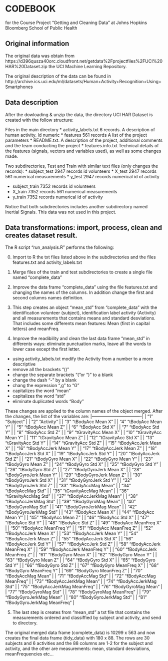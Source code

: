 CODEBOOK
======================================================== 
for the Course Project "Getting and Cleaning Data" at Johns Hopkins Bloomberg School of Public Health 

## Original information

The original data was obtain from https://d396qusza40orc.cloudfront.net/getdata%2Fprojectfiles%2FUCI%20HAR%20Dataset.zip the UCI Machine Learning Repository.

The original description of the data can be found in  http://archive.ics.uci.edu/ml/datasets/Human+Activity+Recognition+Using+Smartphones

## Data description
After the dowloading & unzip the data, the directory UCI HAR Dataset is created with the follow structure:
      
Files in the main directory
* activity_labels.txt
6 records. A description of human activity.
Id      numeric
* features
561 records
A list of the project parameters
* README.txt. 
A description of the project, additional comments and the team conducting the project
* features.info.txt
Technical details of the features (signals, vectors and variables used), as well as some changes made.

Two subdirectories, Test and Train with similar text files (only changes the records):
* subject_test    2947 records id volunteers
* X_test		2947 records 561 numerical measurements
* y_test		2947 records numerical id of activity

* subject_train	7352 records id volunteers
* X_train		7352 records 561 numerical measurements
* y_train		7352 records numerical id of activity

Notice that both subdirectories includes another subdirectory named Inertial Signals. This data was not used in this project.

## Data transformations: import, process, clean and creates dataset result.

The R script "run_analysis.R" performs the following:
      
0. Import to R the txt files listed above in the subdirectories and the files features.txt and activity_labels.txt

1. Merge files of the train and test subdirectories to create a single file named "complete_data"

2. Improve the data frame "complete_data" using the file features.txt and changing the names of the columns. In addition change the first and second columns names definition.

3. This step creates an object "mean_std" from "complete_data" with the identification volunteer (subject), identification label activity (Activity) and all measurements that contains means and standard desviations. That includes some differents mean features: Mean (first in capital letters) and meanFreq.

4. Improve the readibility and clean the last data frame "mean_std" in differents ways: eliminate punctuation marks, leave all the words to lower case except the first letter.
* using activity_labels.txt modify the Activity from a number to a more descriptive
* remove all the brackets "()"
* change the separate brackets "("or ")" to a blank
* change the dash "-" by a blank
* chang the expression ",g" to "G"
* capitalizes the word "mean" 
* capitalizes the word "std"
* eliminate duplicated words "Body"

These changes are applied to the column names of the object merged.
After the changes, the list of the variables are:
      |----------------------------------|
      | "1" "Subject"                 |
      | "2" "Activity"                   |
      | "3" "tBodyAcc Mean X"            |
      | "4" "tBodyAcc Mean Y"            |
      | "5" "tBodyAcc Mean Z"            |
      | "6" "tBodyAcc Std X"             |
      | "7" "tBodyAcc Std Y"             |
      | "8" "tBodyAcc Std Z"             |
      | "9" "tGravityAcc Mean X"         |
      | "10" "tGravityAcc Mean Y"        |
      | "11" "tGravityAcc Mean Z"        |
      | "12" "tGravityAcc Std X"         |
      | "13" "tGravityAcc Std Y"         |
      | "14" "tGravityAcc Std Z"         |
      | "15" "tBodyAccJerk Mean X"       |
      | "16" "tBodyAccJerk Mean Y"       |
      | "17" "tBodyAccJerk Mean Z"       |
      | "18" "tBodyAccJerk Std X"        |
      | "19" "tBodyAccJerk Std Y"        |
      | "20" "tBodyAccJerk Std Z"        |
      | "21" "tBodyGyro Mean X"          |
      | "22" "tBodyGyro Mean Y"          |
      | "23" "tBodyGyro Mean Z"          |
      | "24" "tBodyGyro Std X"           |
      | "25" "tBodyGyro Std Y"           |
      | "26" "tBodyGyro Std Z"           |
      | "27" "tBodyGyroJerk Mean X"      |
      | "28" "tBodyGyroJerk Mean Y"      |
      | "29" "tBodyGyroJerk Mean Z"      |
      | "30" "tBodyGyroJerk Std X"       |
      | "31" "tBodyGyroJerk Std Y"       |
      | "32" "tBodyGyroJerk Std Z"       |
      | "33" "tBodyAccMag Mean"          |
      | "34" "tBodyAccMag Std"           |
      | "35" "tGravityAccMag Mean"       |
      | "36" "tGravityAccMag Std"        |
      | "37" "tBodyAccJerkMag Mean"      |
      | "38" "tBodyAccJerkMag Std"       |
      | "39" "tBodyGyroMag Mean"         |
      | "40" "tBodyGyroMag Std"          |
      | "41" "tBodyGyroJerkMag Mean"     |
      | "42" "tBodyGyroJerkMag Std"      |
      | "43" "fBodyAcc Mean X"           |
      | "44" "fBodyAcc Mean Y"           |
      | "45" "fBodyAcc Mean Z"           |
      | "46" "fBodyAcc Std X"            |
      | "47" "fBodyAcc Std Y"            |
      | "48" "fBodyAcc Std Z"            |
      | "49" "fBodyAcc MeanFreq X"       |
      | "50" "fBodyAcc MeanFreq Y"       |
      | "51" "fBodyAcc MeanFreq Z"       |
      | "52" "fBodyAccJerk Mean X"       |
      | "53" "fBodyAccJerk Mean Y"       |
      | "54" "fBodyAccJerk Mean Z"       |
      | "55" "fBodyAccJerk Std X"        |
      | "56" "fBodyAccJerk Std Y"        |
      | "57" "fBodyAccJerk Std Z"        |
      | "58" "fBodyAccJerk MeanFreq X"   |
      | "59" "fBodyAccJerk MeanFreq Y"   |
      | "60" "fBodyAccJerk MeanFreq Z"   |
      | "61" "fBodyGyro Mean X"          |
      | "62" "fBodyGyro Mean Y"          |
      | "63" "fBodyGyro Mean Z"          |
      | "64" "fBodyGyro Std X"           |
      | "65" "fBodyGyro Std Y"           |
      | "66" "fBodyGyro Std Z"           |
      | "67" "fBodyGyro MeanFreq X"      |
      | "68" "fBodyGyro MeanFreq Y"      |
      | "69" "fBodyGyro MeanFreq Z"      |
      | "70" "fBodyAccMag Mean"          |
      | "71" "fBodyAccMag Std"           |
      | "72" "fBodyAccMag MeanFreq"      |
      | "73" "fBodyAccJerkMag Mean"      |
      | "74" "fBodyAccJerkMag Std"       |
      | "75" "fBodyAccJerkMag MeanFreq"  |
      | "76" "fBodyGyroMag Mean"         |
      | "77" "fBodyGyroMag Std"          |
      | "78" "fBodyGyroMag MeanFreq"     |
      | "79" "fBodyGyroJerkMag Mean"     |
      | "80" "fBodyGyroJerkMag Std"      |
      | "81" "fBodyGyroJerkMag MeanFreq" |
      
5. The last step is creates from "mean_std" a txt file that contains the measurements ordered and classiffied by subject and activity, and send to directory.

The original merged data frame (complete_data) is 10299 x 563 and now creates the final data frame (tidy_data) with 180 x 88. 
The rows are 30 subjects and 6 activities and the 88 columns are 1-2 for the subject and activity, and the other are measurements: mean, standard desviations, meanFrequencies etc...
